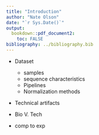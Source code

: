 ```yaml
---
title: "Introduction"
author: "Nate Olson"
date: "`r Sys.Date()`"
output:
  bookdown::pdf_document2:
    toc: FALSE
bibliography: ../bibliography.bib
---
```


- Dataset   
    - samples  
    - sequence characteristics  
    - Pipelines
    - Normalization methods  

- Technical artifacts  

- Bio V. Tech

- comp to exp